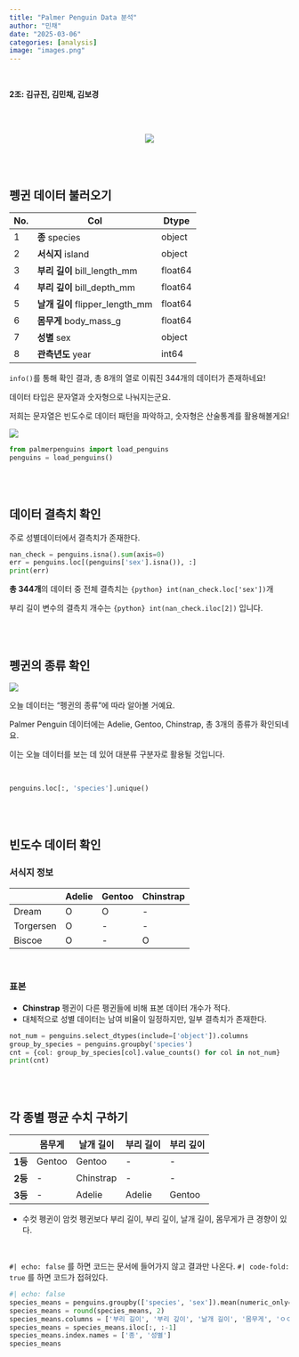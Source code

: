 ```yaml
---
title: "Palmer Penguin Data 분석"
author: "민채"
date: "2025-03-06"
categories: [analysis]
image: "images.png"
---
```


<br>

<p class="text-secondary">**2조: 김규진, 김민채, 김보경**<p>

<br>
<br>

<center>
![](https://encrypted-tbn0.gstatic.com/images?q=tbn:ANd9GcQ-s9aOENQqhR1UkpRSo_eFCnsE6tfTVT8lYQ&s)</center>

<br>
<br>


## 펭귄 데이터 불러오기


| No. | Col               | Dtype   |
|-----|-------------------|---------|
| 1   | **종** species           | object  |
| 2   | **서식지** island            | object  |
| 3   | **부리 길이** bill_length_mm    | float64 |
| 4   | **부리 깊이** bill_depth_mm     | float64 |
| 5   | **날개 길이** flipper_length_mm | float64 |
| 6   | **몸무게** body_mass_g       | float64 |
| 7   | **성별** sex               | object  |
| 8   | **관측년도** year              | int64   |

`info()`를 통해 확인 결과, 총 8개의 열로 이뤄진 344개의 데이터가 존재하네요!

데이터 타입은 문자열과 숫자형으로 나눠지는군요.

저희는 문자열은 빈도수로 데이터 패턴을 파악하고, 숫자형은 산술통계를 활용해볼게요!

   
![](https://allisonhorst.github.io/palmerpenguins/reference/figures/culmen_depth.png)

```python
from palmerpenguins import load_penguins
penguins = load_penguins()
```

<br>
<br>

## 데이터 결측치 확인


주로 성별데이터에서 결측치가 존재한다.

```python
nan_check = penguins.isna().sum(axis=0)
err = penguins.loc[(penguins['sex'].isna()), :]
print(err)
```

**총 344개**의 데이터 중 전체 결측치는 `{python} int(nan_check.loc['sex'])`개

부리 길이 변수의 결측치 개수는 `{python} int(nan_check.iloc[2])` 입니다.


<br>
<br>

## 펭귄의 종류 확인

![](https://forum.posit.co/uploads/default/original/3X/0/b/0ba5d8b2b0621630afc7a53dcff5975ec693d05b.png)


오늘 데이터는 "펭귄의 종류"에 따라 알아볼 거예요.

Palmer Penguin 데이터에는 Adelie, Gentoo, Chinstrap, 총 3개의 종류가 확인되네요.

이는 오늘 데이터를 보는 데 있어 대분류 구분자로 활용될 것입니다.

<br>


```python
penguins.loc[:, 'species'].unique()

```

<br>
<br>



## 빈도수 데이터 확인

### 서식지 정보

  |  |**Adelie**|**Gentoo**|**Chinstrap**|
  |----|---------|--------|----|
  |Dream|O|O|-|
  |Torgersen|O|-|-|
  |Biscoe|O|-|O|

<br>

### 표본

- **Chinstrap** 펭귄이 다른 펭귄들에 비해 표본 데이터 개수가 적다.
- 대체적으로 성별 데이터는 남여 비율이 일정하지만, 일부 결측치가 존재한다.


```python
not_num = penguins.select_dtypes(include=['object']).columns
group_by_species = penguins.groupby('species')
cnt = {col: group_by_species[col].value_counts() for col in not_num}
print(cnt)
```

<br>
<br>

## 각 종별 평균 수치 구하기

||몸무게|날개 길이|부리 길이|부리 깊이|
|----| ---- |----|----| ----|
|**1등**| Gentoo |  Gentoo | -  |   - |
|**2등**| - | Chinstrap|-  |   - |
|**3등**|- | Adelie | Adelie | Gentoo |

- 수컷 펭귄이 암컷 펭귄보다 부리 길이, 부리 깊이, 날개 길이, 몸무게가 큰 경향이 있다.

<br>

`#| echo: false` 를 하면 코드는 문서에 들어가지 않고 결과만 나온다.
`#| code-fold: true` 를 하면 코드가 접혀있다.

```python
#| echo: false
species_means = penguins.groupby(['species', 'sex']).mean(numeric_only=True)
species_means = round(species_means, 2)
species_means.columns = ['부리 길이', '부리 깊이', '날개 길이', '몸무게', 'ㅇㅇ']
species_means = species_means.iloc[:, :-1]
species_means.index.names = ['종', '성별']
species_means
```

<br>
<br>


